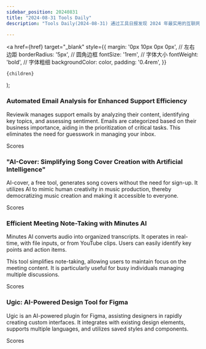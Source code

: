 ```yaml
---
sidebar_position: 20240831
title: "2024-08-31 Tools Daily"
description: "Tools Daily(2024-08-31) 通过工具日报发现 2024 年最实用的互联网软件、AI工具和产品！"

---
```



  <a
    href={href}
    target="_blank"
    style={{
      margin: '0px 10px 0px 0px', // 左右边距
      borderRadius: '5px', // 圆角边框
      fontSize: '1rem', // 字体大小
      fontWeight: 'bold', // 字体粗细
      backgroundColor: color,
      padding: '0.4rem',
    }}
  >
    {children}
  </a>
);

### Automated Email Analysis for Enhanced Support Efficiency

Reviewik manages support emails by analyzing their content, identifying key topics, and assessing sentiment. Emails are categorized based on their business importance, aiding in the prioritization of critical tasks. This eliminates the need for guesswork in managing your inbox.

<Link href="/news/2024/08/31/Automated-Email-Analysis-for-Enhanced-Support-Efficiency" color="#B0C4DE">Scores</Link>

### "AI-Cover: Simplifying Song Cover Creation with Artificial Intelligence"

AI-cover, a free tool, generates song covers without the need for sign-up. It utilizes AI to mimic human creativity in music production, thereby democratizing music creation and making it accessible to everyone.

<Link href="/news/2024/08/31/AICover-Simplifying-Song-Cover-Creation-with-Artificial-Inte" color="#B0C4DE">Scores</Link>

### Efficient Meeting Note-Taking with Minutes AI

Minutes AI converts audio into organized transcripts. It operates in real-time, with file inputs, or from YouTube clips. Users can easily identify key points and action items.

This tool simplifies note-taking, allowing users to maintain focus on the meeting content. It is particularly useful for busy individuals managing multiple discussions.

<Link href="/news/2024/08/31/Efficient-Meeting-NoteTaking-with-Minutes-AI" color="#B0C4DE">Scores</Link>

### Ugic: AI-Powered Design Tool for Figma

Ugic is an AI-powered plugin for Figma, assisting designers in rapidly creating custom interfaces. It integrates with existing design elements, supports multiple languages, and utilizes saved styles and components.

<Link href="/news/2024/08/31/Ugic-AIPowered-Design-Tool-for-Figma" color="#B0C4DE">Scores</Link>

